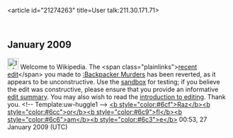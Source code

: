 <article id="21274263" title=User talk:211.30.171.71>
	<talkpage id="21274263" title="User talk:211.30.171.71">

== January 2009 ==

[[Image:Information.png|25px]] Welcome to Wikipedia. The &lt;span class=&quot;plainlinks&quot;&gt;[http://en.wikipedia.org/wiki/Backpacker_Murders?diff=266652034 recent edit]&lt;/span&gt; you made to [[:Backpacker Murders]] has been reverted, as it appears to be unconstructive. Use the [[Wikipedia:Sandbox|sandbox]] for testing; if you believe the edit was constructive, please ensure that you provide an informative [[Help:Edit summary|edit summary]]. You may also wish to read the [[Wikipedia:Introduction|introduction to editing]]. Thank you. &lt;!-- Template:uw-huggle1 --&gt; [[User:Razorflame|&lt;b style=&quot;color:#6cf&quot;&gt;Raz&lt;/b&gt;&lt;b style=&quot;color:#6cc&quot;&gt;or&lt;/b&gt;]][[User talk:Razorflame|&lt;b style=&quot;color:#6c9&quot;&gt;fl&lt;/b&gt;&lt;b style=&quot;color:#6c6&quot;&gt;am&lt;/b&gt;&lt;b style=&quot;color:#6c3&quot;&gt;e&lt;/b&gt;]] 00:53, 27 January 2009 (UTC)
	</talkpage>
</article>